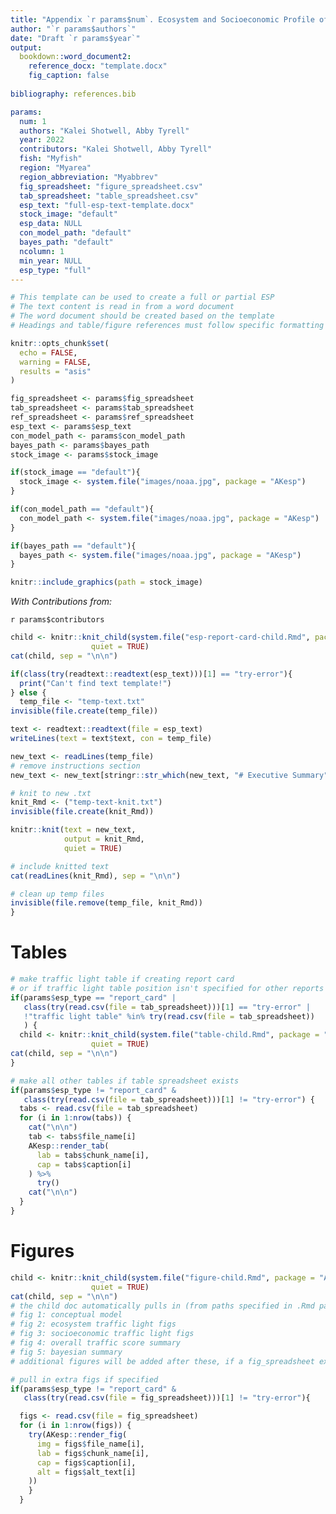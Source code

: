 ```yaml
---
title: "Appendix `r params$num`. Ecosystem and Socioeconomic Profile of the `r params$fish` stock in the `r params$region` `r ifelse(params$esp_type == 'report_card', '- Report Card', ifelse(params$esp_type == 'partial', '- Partial Update', ''))`"
author: "`r params$authors`"
date: "Draft `r params$year`"
output: 
  bookdown::word_document2:
    reference_docx: "template.docx" 
    fig_caption: false
    
bibliography: references.bib

params:
  num: 1
  authors: "Kalei Shotwell, Abby Tyrell"
  year: 2022
  contributors: "Kalei Shotwell, Abby Tyrell"
  fish: "Myfish"
  region: "Myarea"
  region_abbreviation: "Myabbrev"
  fig_spreadsheet: "figure_spreadsheet.csv"
  tab_spreadsheet: "table_spreadsheet.csv"
  esp_text: "full-esp-text-template.docx"
  stock_image: "default"
  esp_data: NULL
  con_model_path: "default"
  bayes_path: "default"
  ncolumn: 1
  min_year: NULL
  esp_type: "full"
---
```


```r
# This template can be used to create a full or partial ESP
# The text content is read in from a word document
# The word document should be created based on the template
# Headings and table/figure references must follow specific formatting

knitr::opts_chunk$set(
  echo = FALSE,
  warning = FALSE,
  results = "asis"
)

fig_spreadsheet <- params$fig_spreadsheet
tab_spreadsheet <- params$tab_spreadsheet
ref_spreadsheet <- params$ref_spreadsheet
esp_text <- params$esp_text
con_model_path <- params$con_model_path
bayes_path <- params$bayes_path
stock_image <- params$stock_image

if(stock_image == "default"){
  stock_image <- system.file("images/noaa.jpg", package = "AKesp")
}

if(con_model_path == "default"){
  con_model_path <- system.file("images/noaa.jpg", package = "AKesp")
}

if(bayes_path == "default"){
  bayes_path <- system.file("images/noaa.jpg", package = "AKesp")
}
```

```r
knitr::include_graphics(path = stock_image)
```

*With Contributions from:*

`r params$contributors`

\newpage

```r
child <- knitr::knit_child(system.file("esp-report-card-child.Rmd", package = "AKesp"),
                  quiet = TRUE)
cat(child, sep = "\n\n")
```

```r
if(class(try(readtext::readtext(esp_text)))[1] == "try-error"){
  print("Can't find text template!")
} else {
  temp_file <- "temp-text.txt"
invisible(file.create(temp_file))

text <- readtext::readtext(file = esp_text)
writeLines(text = text$text, con = temp_file)

new_text <- readLines(temp_file)
# remove instructions section
new_text <- new_text[stringr::str_which(new_text, "# Executive Summary"):length(new_text)]

# knit to new .txt
knit_Rmd <- ("temp-text-knit.txt")
invisible(file.create(knit_Rmd))

knitr::knit(text = new_text,
            output = knit_Rmd,
            quiet = TRUE)

# include knitted text
cat(readLines(knit_Rmd), sep = "\n\n")

# clean up temp files
invisible(file.remove(temp_file, knit_Rmd))
}
```

\newpage

# Tables {-}

```r
# make traffic light table if creating report card
# or if traffic light table position isn't specified for other reports
if(params$esp_type == "report_card" |
   class(try(read.csv(file = tab_spreadsheet)))[1] == "try-error" |
   !"traffic light table" %in% try(read.csv(file = tab_spreadsheet))
   ) {
  child <- knitr::knit_child(system.file("table-child.Rmd", package = "AKesp"),
                  quiet = TRUE)
cat(child, sep = "\n\n")
} 

# make all other tables if table spreadsheet exists
if(params$esp_type != "report_card" &
   class(try(read.csv(file = tab_spreadsheet)))[1] != "try-error") {
  tabs <- read.csv(file = tab_spreadsheet)
  for (i in 1:nrow(tabs)) {
    cat("\n\n")
    tab <- tabs$file_name[i]
    AKesp::render_tab(
      lab = tabs$chunk_name[i],
      cap = tabs$caption[i]
    ) %>%
      try()
    cat("\n\n")
  }
}
```

\newpage

# Figures {-}
```r
child <- knitr::knit_child(system.file("figure-child.Rmd", package = "AKesp"),
                  quiet = TRUE)
cat(child, sep = "\n\n")
# the child doc automatically pulls in (from paths specified in .Rmd params):
# fig 1: conceptual model 
# fig 2: ecosystem traffic light figs
# fig 3: socioeconomic traffic light figs
# fig 4: overall traffic score summary
# fig 5: bayesian summary
# additional figures will be added after these, if a fig_spreadsheet exists

# pull in extra figs if specified
if(params$esp_type != "report_card" &
   class(try(read.csv(file = fig_spreadsheet)))[1] != "try-error"){

  figs <- read.csv(file = fig_spreadsheet)
  for (i in 1:nrow(figs)) {
    try(AKesp::render_fig(
      img = figs$file_name[i],
      lab = figs$chunk_name[i],
      cap = figs$caption[i],
      alt = figs$alt_text[i]
    ))
    }
  }
```
